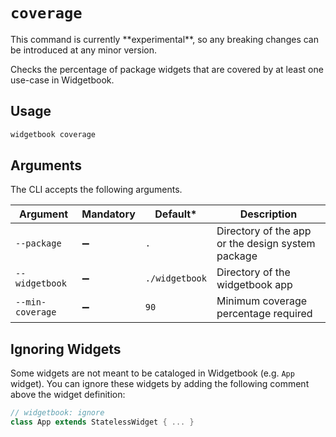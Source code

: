 # `coverage`

<Warning>
  This command is currently **experimental**, so any breaking changes can be
  introduced at any minor version.
</Warning>

Checks the percentage of package widgets that are covered by at least one use-case in Widgetbook.

## Usage

```bash
widgetbook coverage
```

## Arguments

The CLI accepts the following arguments.

| Argument         | Mandatory | Default\*      | Description                                       |
| ---------------- | --------- | -------------- | ------------------------------------------------- |
| `--package`      | ➖        | `.`            | Directory of the app or the design system package |
| `--widgetbook`   | ➖        | `./widgetbook` | Directory of the widgetbook app                   |
| `--min-coverage` | ➖        | `90`           | Minimum coverage percentage required              |

## Ignoring Widgets

Some widgets are not meant to be cataloged in Widgetbook (e.g. `App` widget). You can ignore these widgets by adding the following comment above the widget definition:

```dart
// widgetbook: ignore
class App extends StatelessWidget { ... }
```
